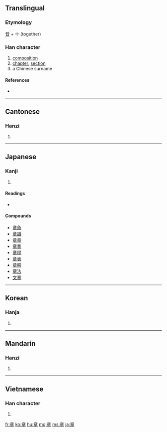 ==Translingual==

===Etymology===
[[音]] + 十 (together)

===Han character===
{{Han char|rn=117|rad=立|as=06|sn=11|four=0040<sub>6</sub>|canj=卜廿日十 (YTAJ)}}

# [[composition]]
# [[chapter]], [[section]]
# a Chinese surname

====References====
* {{Han ref|kx=0871.080|dkj=25761|dj=1301.170|hdz=42709.040|uh=7AE0|ud=31456|bh=B3B9|bd=46009}}

----

==Cantonese==

===Hanzi===
{{yue-hanzi|jyut=|y=jeung1}}

# {{defn|Cantonese|sort=立06}}

----

==Japanese==

===Kanji===
{{ja-kanji|grade=3|rs=立06}}

# {{defn|Japanese}}

====Readings====
* {{ja-readings|on=[[しょう]] (shō)|kun=[[あや]] (aya), [[しるし]] (shirushi), [[あきらか]] (akiraka)}}

====Compounds====
* [[章魚]]
* [[章識]]
* [[章章]]
* [[章奏]]
* [[章程]]
* [[章表]]
* [[章服]]
* [[章法]]
* [[文章]]

----

==Korean==

===Hanja===
{{ko-hanja|hangeul=[[장]]|eumhun=|rv=jang|mr=chang|y=cang}}

# {{defn|Korean|sort=立06}}

----

==Mandarin==

===Hanzi===
{{cmn-hanzi|pin=[[zhāng]] ([[zhang1]])|wg=chang<sup>1</sup>}}

# {{defn|Mandarin|sort=立06}}

----

==Vietnamese==

===Han character===
{{vi-hantu|[[chương]]|rs=立06}}

# {{defn|Vietnamese|sort=立06}}

[[fr:章]]
[[ko:章]]
[[hu:章]]
[[mg:章]]
[[ms:章]]
[[ja:章]]